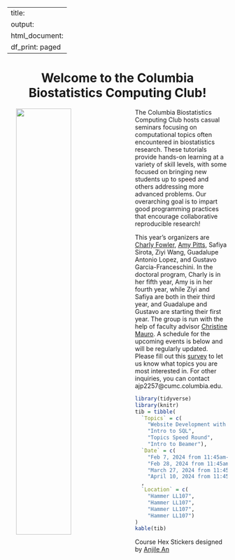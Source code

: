 
---
title:
output:
  html_document:
    df_print: paged
---

<h1 style="text-align:center">Welcome to the Columbia Biostatistics Computing Club!</h1>

<p>

<img src="images/columbia_biostatistics.png" style="width:50%" align="left" hspace="20"> The Columbia Biostatistics Computing Club hosts casual seminars focusing on computational topics often encountered in biostatistics research. These tutorials provide hands-on learning at a variety of skill levels, with some focused on bringing new students up to speed and others addressing more advanced problems. Our overarching goal is to impart good programming practices that encourage collaborative reproducible research!

This year's organizers are [Charly Fowler](https://www.charlottefowler.com/), [Amy Pitts](https://amypitts01.github.io/), Safiya Sirota, Ziyi Wang, Guadalupe Antonio Lopez, and Gustavo Garcia-Franceschini. In the doctoral program, Charly is in her fifth year, Amy is in her fourth year, while Ziyi and Safiya are both in their third year, and Guadalupe and Gustavo are starting their first year. The group is run with the help of faculty advisor [Christine Mauro](http://christinemauro.com/). A schedule for the upcoming  events is below and will be regularly updated. Please fill out this [survey](
https://docs.google.com/forms/d/e/1FAIpQLSeTfIAiAvOHiVlbLPnZFyidY4D5MuMSkK8A_xsWbVYs7F75Mg/viewform?usp=sf_link) to let us know what topics you are most interested in. For other inquiries, you can contact ajp2257@cumc.columbia.edu.

</p>




```r
library(tidyverse)
library(knitr)
tib = tibble(
  `Topics` = c(
    "Website Development with Derek Lamb",
    "Intro to SQL",
    "Topics Speed Round",
    "Intro to Beamer"),
  `Date` = c(
    "Feb 7, 2024 from 11:45am-12:45pm",
    "Feb 28, 2024 from 11:45am-12:45pm",
    "March 27, 2024 from 11:45am-12:45pm", 
    "April 10, 2024 from 11:45am-12:45pm")
  ,
  `Location` = c(
    "Hammer LL107",
    "Hammer LL107", 
    "Hammer LL107",
    "Hammer LL107")
)
kable(tib)
```

Course Hex Stickers designed by <a href="https://www.behance.net/anjilean">Anjile An</a>